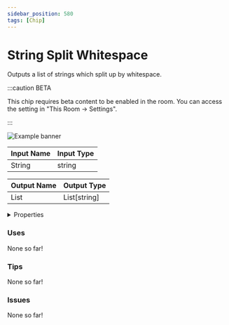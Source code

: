 ```yaml
---
sidebar_position: 580
tags: [Chip]
---
```


# String Split Whitespace

Outputs a list of strings which split up by whitespace.

:::caution BETA

This chip requires beta content to be enabled in the room. You can access the setting in "This Room -> Settings".

:::

![Example banner](./assets/7695ff77-5b9d-4a41-a894-6602b98f289f.svg)

| Input Name | Input Type |
|-----------|-----------|
| String | string |

| Output Name | Output Type |
|-----------|-----------|
| List | List[string] |


<details>
  <summary>Properties</summary>
  <div>
    <div>
    <table>
      <thead>
        <tr>
          <th>Is beta required?</th>
          <th>✅</th>
        </tr>
        <tr>
          <th>Is this chip a trolling risk?</th>
          <th>❌</th>
        </tr>
        <tr>
          <th>Chip UUID</th>
          <th>7695ff77-5b9d-4a41-a894-6602b98f289f</th>
        </tr>
      </thead>
    </table>
    </div>
  </div>
</details>

### Uses

None so far!

### Tips

None so far!

### Issues

None so far!